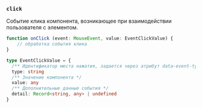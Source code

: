 ### `click`

Событие клика компонента, возникающее при взаимодействии пользователя с элементом.

```ts
function onClick (event: MouseEvent, value: EventClickValue) {
    // обработка события клика
}

type EventClickValue = {
  /** Идентификатор места нажатия, задается через атрибут data-event-type у элемента */
  type: string
  /** Значение компонента */
  value: any
  /** Дополнительные данные события */
  detail: Record<string, any> | undefined
}
```
